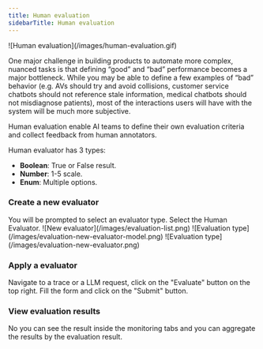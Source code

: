 ```yaml
---
title: Human evaluation
sidebarTitle: Human evaluation
---
```

<Frame>
![Human evaluation](/images/human-evaluation.gif)
</Frame>

One major challenge in building products to automate more complex, nuanced tasks is that defining “good” and “bad” performance becomes a major bottleneck. While you may be able to define a few examples of “bad” behavior (e.g. AVs should try and avoid collisions, customer service chatbots should not reference stale information, medical chatbots should not misdiagnose patients), most of the interactions users will have with the system will be much more subjective. 

Human evaluation enable AI teams to define their own evaluation criteria and collect feedback from human annotators.

Human evaluator has 3 types:
- **Boolean**: True or False result.
- **Number**: 1-5 scale. 
- **Enum**: Multiple options.

### Create a new evaluator
<Steps>
<Step title="Navigate to the Evaluators tab and click on the 'New evaluator' button">
    You will be prompted to select an evaluator type. Select the Human Evaluator.
    <Frame>
    ![New evaluator](/images/evaluation-list.png)
    </Frame>
</Step>
<Step title="Name the evaluator and select the evaluator type">
    <Frame>
    ![Evaluation type](/images/evaluation-new-evaluator-model.png)
    </Frame>
</Step>
<Step title="Click on the 'Create' button"></Step>
    <Frame>
    ![Evaluation type](/images/evaluation-new-evaluator.png)
    </Frame>
</Steps>

### Apply a evaluator
Navigate to a trace or a LLM request, click on the "Evaluate" button on the top right. Fill the form and click on the "Submit" button.

### View evaluation results
No you can see the result inside the monitoring tabs and you can aggregate the results by the evaluation result.